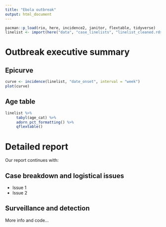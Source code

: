 ```yaml
---
title: "Ebola outbreak"
output: html_document
---
```


```r
pacman::p_load(rio, here, incidence2, janitor, flextable, tidyverse)
linelist <- import(here("data", "case_linelists", "linelist_cleaned.rds"))
```

# Outbreak executive summary {.tabset}  

## Epicurve  

```r
curve <- incidence(linelist, "date_onset", interval = "week")
plot(curve)
```

## Age table

```r
linelist %>%
     tabyl(age_cat) %>%
     adorn_pct_formatting() %>% 
     qflextable()
```

# Detailed report 

Our report continues with:  

## Case breakdown and logistical issues  

* Issue 1  
* Issue 2   

## Surveillance and detection   

More info and code...

